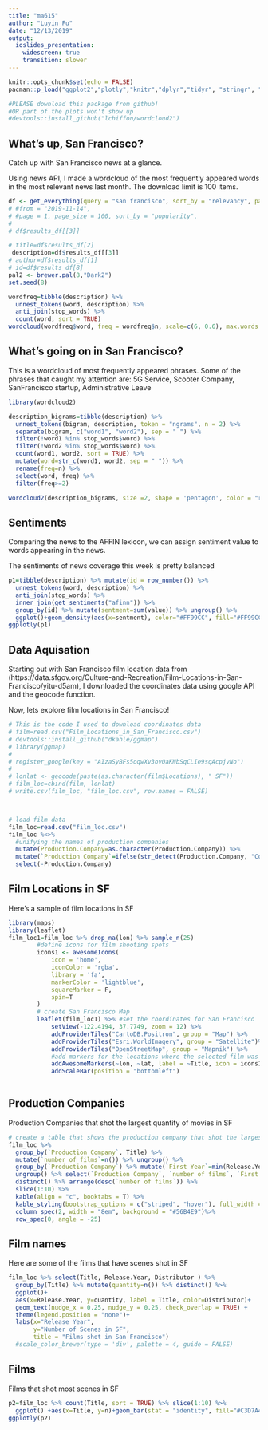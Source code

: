 ```yaml
---
title: "ma615"
author: "Luyin Fu"
date: "12/13/2019"
output:
  ioslides_presentation:
    widescreen: true
    transition: slower
---
```


```r
knitr::opts_chunk$set(echo = FALSE)
pacman::p_load("ggplot2","plotly","knitr","dplyr","tidyr", "stringr", "tinytex","magrittr","kableExtra", "newsanchor", "tidytext", "wordcloud", "RColorBrewer")

#PLEASE download this package from github!
#OR part of the plots won't show up
#devtools::install_github("lchiffon/wordcloud2")
```




## What's up, San Francisco?
<div class="blue2">Catch up with San Francisco news at a glance.</div>

Using news API, I made a wordcloud of the most frequently appeared words in the most relevant news last month. The download limit is 100 items.

```r

df <- get_everything(query = "san francisco", sort_by = "relevancy", page = 1, page_size = 100, api_key ="6572647b5bd941efa75620ffe1bfeca0")
# #from = "2019-11-14",
# #page = 1, page_size = 100, sort_by = "popularity",
# 
# df$results_df[[3]]

# title=df$results_df[2]
 description=df$results_df[[3]]
# author=df$results_df[1]
# id=df$results_df[8]
pal2 <- brewer.pal(8,"Dark2")
set.seed(8)

wordfreq=tibble(description) %>% 
  unnest_tokens(word, description) %>%
  anti_join(stop_words) %>%
  count(word, sort = TRUE)
wordcloud(wordfreq$word, freq = wordfreq$n, scale=c(6, 0.6), max.words = 80, rot.per = 0.25, colors = pal2, random.order=FALSE, vfont=c("serif","plain")) 
```

## What's going on in San Francisco? 

This is a wordcloud of most frequently appeared phrases. Some of the phrases that caught my attention are: 5G Service, Scooter Company, SanFrancisco startup, Administrative Leave

```r
library(wordcloud2)

description_bigrams=tibble(description) %>%
  unnest_tokens(bigram, description, token = "ngrams", n = 2) %>%
  separate(bigram, c("word1", "word2"), sep = " ") %>%
  filter(!word1 %in% stop_words$word) %>%
  filter(!word2 %in% stop_words$word) %>%
  count(word1, word2, sort = TRUE) %>%
  mutate(word=str_c(word1, word2, sep = " ")) %>%
  rename(freq=n) %>% 
  select(word, freq) %>%
  filter(freq>=2)

wordcloud2(description_bigrams, size =2, shape = 'pentagon', color = "random-light")
```

## Sentiments

Comparing the news to the AFFIN lexicon, we can assign sentiment value to words appearing in the news.

The sentiments of news coverage this week is pretty balanced

```r
p1=tibble(description) %>% mutate(id = row_number()) %>%
  unnest_tokens(word, description) %>%
  anti_join(stop_words) %>% 
  inner_join(get_sentiments("afinn")) %>%
  group_by(id) %>% mutate(sentment=sum(value)) %>% ungroup() %>%
  ggplot()+geom_density(aes(x=sentment), color="#FF99CC", fill="#FF99CC", alpha=0.5)
ggplotly(p1)
```


## Data Aquisation

Starting out with San Francisco film location data from (https://data.sfgov.org/Culture-and-Recreation/Film-Locations-in-San-Francisco/yitu-d5am), I downloaded the coordinates data using google API and the geocode function.

<div class="red2"> Now, lets explore film locations in San Francisco!</div>

```r
# This is the code I used to download coordinates data
# film=read.csv("Film_Locations_in_San_Francisco.csv")
# devtools::install_github("dkahle/ggmap")
# library(ggmap)
# 
# register_google(key = "AIzaSyBFs5oqwXv3ovQaKNbSqCLIe9sqAcpjvNo")
# 
# lonlat <- geocode(paste(as.character(film$Locations), " SF"))
# film_loc=cbind(film, lonlat)
# write.csv(film_loc, "film_loc.csv", row.names = FALSE)



# load film data
film_loc=read.csv("film_loc.csv")
film_loc %<>% 
  #unifying the names of production companies
  mutate(Production.Company=as.character(Production.Company)) %>%
  mutate(`Production Company`=ifelse(str_detect(Production.Company, "Columbia Pictures"), "Columbia Pictures Corp.", ifelse(str_detect(Production.Company, "Metro-Goldwyn"), "Metro-Goldwyn Mayor", ifelse(str_detect(Production.Company, "Orion Pictures"), "Orion Pictures Corp.", ifelse(str_detect(Production.Company, "PYM Particles"), "PYM Particles Production, LCC", ifelse(str_detect(Production.Company, "Twentieth Century Fox"), "Twentieth Century Fox Film Coorp.", ifelse(str_detect(Production.Company, "Warner Bro"), "Warner Bros. Pictures", Production.Company))))))) %>%
  select(-Production.Company)
```




## Film Locations in SF

Here's a sample of film locations in SF

```r
library(maps)
library(leaflet)
film_loc1=film_loc %>% drop_na(lon) %>% sample_n(25)
        #define icons for film shooting spots 
        icons1 <- awesomeIcons(
            icon = 'home',
            iconColor = 'rgba',
            library = 'fa', 
            markerColor = 'lightblue',
            squareMarker = F,
            spin=T
        )
        # create San Francisco Map
        leaflet(film_loc1) %>% #set the coordinates for San Francisco
            setView(-122.4194, 37.7749, zoom = 12) %>% 
            addProviderTiles("CartoDB.Positron", group = "Map") %>%
            addProviderTiles("Esri.WorldImagery", group = "Satellite")%>% 
            addProviderTiles("OpenStreetMap", group = "Mapnik") %>% 
            #add markers for the locations where the selected film was shot
            addAwesomeMarkers(~lon, ~lat, label = ~Title, icon = icons1) %>%
            addScaleBar(position = "bottomleft") 
            
```


## Production Companies

Production Companies that shot the largest quantity of movies in SF

```r
# create a table that shows the production company that shot the largest nbumber of films in San Francisco
film_loc %>% 
  group_by(`Production Company`, Title) %>%
  mutate(`number of films`=n()) %>% ungroup() %>%
  group_by(`Production Company`) %>% mutate(`First Year`=min(Release.Year)) %>%
  ungroup() %>% select(`Production Company`, `number of films`, `First Year`) %>% 
  distinct() %>% arrange(desc(`number of films`)) %>%
  slice(1:10) %>%
  kable(align = "c", booktabs = T) %>%
  kable_styling(bootstrap_options = c("striped", "hover"), full_width = T, position = "center") %>%
  column_spec(2, width = "8em", background = "#56B4E9")%>%
  row_spec(0, angle = -25)

```

## Film names

Here are some of the films that have scenes shot in SF

```r
film_loc %>% select(Title, Release.Year, Distributor ) %>% 
  group_by(Title) %>% mutate(quantity=n()) %>% distinct() %>%
  ggplot()+
  aes(x=Release.Year, y=quantity, label = Title, color=Distributor)+
  geom_text(nudge_x = 0.25, nudge_y = 0.25, check_overlap = TRUE) + 
  theme(legend.position = "none")+
  labs(x="Release Year",
       y="Number of Scenes in SF",
       title = "Films shot in San Francisco")
  #scale_color_brewer(type = 'div', palette = 4, guide = FALSE) 
```


## Films

Films that shot most scenes in SF

```r
p2=film_loc %>% count(Title, sort = TRUE) %>% slice(1:10) %>%
  ggplot() +aes(x=Title, y=n)+geom_bar(stat = "identity", fill="#C3D7A4")+ coord_flip()+theme(legend.position = "none")
ggplotly(p2)
```



